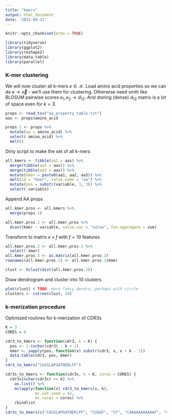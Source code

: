 ```yaml
---
title: "kmers"
output: html_document
date: '2022-09-21'
---
```


```r
knitr::opts_chunk$set(echo = TRUE)

library(tidyverse)
library(ggplot2)
library(reshape2)
library(data.table)
library(parallel)
```

### K-mer clustering

We will now cluster all k-mers $\kappa \in \mathcal K$. Load amino acid 
properties so we can do $\kappa \rightarrow \vec x$ - we'll use them for 
clustering. Otherwise need smth like BLOSUM pairwise scores 
$\kappa_1,\kappa_2 \rightarrow d_{12}$. And storing (dense) $d_{12}$ matrix is 
a lot of space even for $k=3$.

```r
props <- read_tsv("aa_property_table.txt")
aas <- props$amino_acid

props.1 <- props %>%
  mutate(aa = amino_acid) %>%
  select(-amino_acid) %>%
  melt()
```

Dirty script to make the set of all k-mers

```r
all.kmers <- tibble(aa1 = aas) %>% 
  merge(tibble(aa2 = aas)) %>% 
  merge(tibble(aa3 = aas)) %>%
  mutate(kmer = paste0(aa1, aa2, aa3)) %>%
  melt(id = "kmer", value.name = "aa") %>%
  mutate(pos = substr(variable, 3, 3)) %>%
  select(-variable)
```

Append AA props

```r
all.kmer.pros <- all.kmers %>%
  merge(props.1)

all.kmer.pros.1 <- all.kmer.pros %>%
  dcast(kmer ~ variable, value.var = "value", fun.aggregate = sum)
```

Transform to matrix $\kappa \times f$ with $f=10$ features

```r
all.kmer.pros.2 <- all.kmer.pros.1 %>%
  select(-kmer)
all.kmer.pros.2 <- as.matrix(all.kmer.pros.2)
rownames(all.kmer.pros.2) <- all.kmer.pros.1$kmer

clust <- hclust(dist(all.kmer.pros.2))
```

Draw dendrogram and cluster into $10$ clusters

```r
plot(clust) # TODO: more fancy dendro, perhaps with circle
clusters <- cutree(clust, 10)
```

### k-merization procedure

Optimized routines for k-merization of CDR3s

```r
K = 3
CORES = 8

cdr3_to_kmers <- function(cdr3, k = K) {
  pos <- 1:(nchar(cdr3) - k + 1)
  kmer <- sapply(pos, function(x) substr(cdr3, x, x + k - 1))
  data.table(cdr3, pos, kmer)
}
cdr3_to_kmers("CASSLAPGATNEKLFF")

cdr3s_to_kmers <- function(cdr3s, k = K, cores = CORES) {
  cdr3s[nchar(cdr3s) >= k] %>%
    as.list() %>%
    mclapply(function(x) cdr3_to_kmers(x, k), 
             mc.set.seed = 42, 
             mc.cores = cores) %>%
    rbindlist
}
cdr3s_to_kmers(c("CASSLAPGATNEKLFF", "CGGGF", "CF", "CAAAAAAAAAAAF", "CGGGGGF"))
```